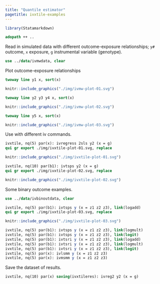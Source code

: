 ```yaml
---
title: "Quantile estimator"
pagetitle: ivxtile-examples
---
```


```r
library(Statamarkdown)
```

```stata
adopath ++ ..
```

Read in simulated data with different outcome-exposure relationships; `y#` outcome, `x` exposure, `g` instrumental variable (genotype).
```stata
use ../data/ivmwdata, clear
```

Plot outcome-exposure relationships
```stata
twoway line y1 x, sort(x)
```
```r
knitr::include_graphics("./img/ivmw-plot-01.svg")
```
```stata
twoway line y2 y3 y4 x, sort(x)
```
```r
knitr::include_graphics("./img/ivmw-plot-02.svg")
```
```stata
twoway line y5 x, sort(x)
```
```r
knitr::include_graphics("./img/ivmw-plot-03.svg")
```

Use with different iv commands.
```stata
ivxtile, nq(5) par(x): ivregress 2sls y2 (x = g)
qui gr export ./img/ivxtile-plot-01.svg, replace
```
```r
knitr::include_graphics("./img/ivxtile-plot-01.svg")
```
```stata
ivxtile, nq(10) par(b1): ivtsps y2 (x = g)
qui gr export ./img/ivxtile-plot-02.svg, replace
```
```r
knitr::include_graphics("./img/ivxtile-plot-02.svg")
```    

Some binary outcome examples.
```stata
use ../data/ivbinoutdata, clear
```
```stata
ivxtile, nq(5) par(b1): ivtsps y (x = z1 z2 z3), link(logadd)
qui gr export ./img/ivxtile-plot-03.svg, replace
```
```r
knitr::include_graphics("./img/ivxtile-plot-03.svg")
```
```stata
ivxtile, nq(5) par(b1): ivtsps y (x = z1 z2 z3), link(logmult)
ivxtile, nq(5) par(b1): ivtsps y (x = z1 z2 z3), link(logit)
ivxtile, nq(5) par(b1): ivtsri y (x = z1 z2 z3), link(logadd)
ivxtile, nq(5) par(b1): ivtsri y (x = z1 z2 z3), link(logmult)
ivxtile, nq(5) par(b1): ivtsri y (x = z1 z2 z3), link(logit)
ivxtile, nq(5) par(x): ivlsmm y (x = z1 z2 z3)
ivxtile, nq(5) par(x): ivmsmm y (x = z1 z2 z3)
```

Save the dataset of results.
```stata
ivxtile, nq(10) par(x) saving(ivxtileres): ivreg2 y2 (x = g)
```

